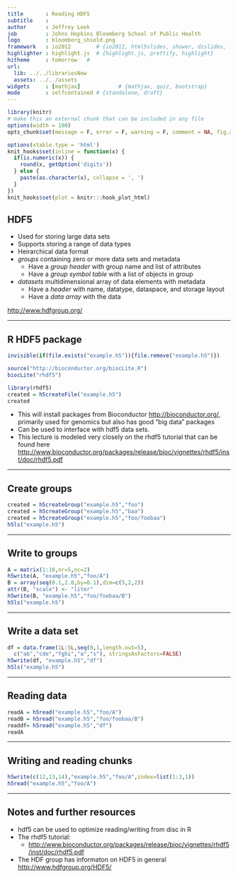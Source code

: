 ```yaml
---
title       : Reading HDF5
subtitle    :
author      : Jeffrey Leek
job         : Johns Hopkins Bloomberg School of Public Health
logo        : bloomberg_shield.png
framework   : io2012        # {io2012, html5slides, shower, dzslides, ...}
highlighter : highlight.js  # {highlight.js, prettify, highlight}
hitheme     : tomorrow   #
url:
  lib: ../../librariesNew
  assets: ../../assets
widgets     : [mathjax]            # {mathjax, quiz, bootstrap}
mode        : selfcontained # {standalone, draft}
---
```



```r
library(knitr)
# make this an external chunk that can be included in any file
options(width = 100)
opts_chunk$set(message = F, error = F, warning = F, comment = NA, fig.align = 'center', dpi = 100, tidy = F, cache.path = '.cache/', fig.path = 'fig/', cache=FALSE)

options(xtable.type = 'html')
knit_hooks$set(inline = function(x) {
  if(is.numeric(x)) {
    round(x, getOption('digits'))
  } else {
    paste(as.character(x), collapse = ', ')
  }
})
knit_hooks$set(plot = knitr:::hook_plot_html)
```


## HDF5

* Used for storing large data sets
* Supports storing a range of data types
* Heirarchical data format
* _groups_ containing zero or more data sets and metadata
  * Have a _group header_ with group name and list of attributes
  * Have a _group symbol table_ with a list of objects in group
* _datasets_ multidimensional array of data elements with metadata
  * Have a _header_ with name, datatype, dataspace, and storage layout
  * Have a _data array_ with the data

[http://www.hdfgroup.org/](http://www.hdfgroup.org/)

---


## R HDF5 package

```r
invisible(if(file.exists("example.h5")){file.remove("example.h5")})
```

```r
source("http://bioconductor.org/biocLite.R")
biocLite("rhdf5")
```

```r
library(rhdf5)
created = h5createFile("example.h5")
created
```

* This will install packages from Bioconductor [http://bioconductor.org/](http://bioconductor.org/), primarily used for genomics but also has good "big data" packages
* Can be used to interface with hdf5 data sets.
* This lecture is modeled very closely on the rhdf5 tutorial that
can be found here [http://www.bioconductor.org/packages/release/bioc/vignettes/rhdf5/inst/doc/rhdf5.pdf](http://www.bioconductor.org/packages/release/bioc/vignettes/rhdf5/inst/doc/rhdf5.pdf)

---

## Create groups

```r
created = h5createGroup("example.h5","foo")
created = h5createGroup("example.h5","baa")
created = h5createGroup("example.h5","foo/foobaa")
h5ls("example.h5")
```

---

## Write to groups

```r
A = matrix(1:10,nr=5,nc=2)
h5write(A, "example.h5","foo/A")
B = array(seq(0.1,2.0,by=0.1),dim=c(5,2,2))
attr(B, "scale") <- "liter"
h5write(B, "example.h5","foo/foobaa/B")
h5ls("example.h5")
```

---

## Write a data set

```r
df = data.frame(1L:5L,seq(0,1,length.out=5),
  c("ab","cde","fghi","a","s"), stringsAsFactors=FALSE)
h5write(df, "example.h5","df")
h5ls("example.h5")
```

---

## Reading data

```r
readA = h5read("example.h5","foo/A")
readB = h5read("example.h5","foo/foobaa/B")
readdf= h5read("example.h5","df")
readA
```


---

## Writing and reading chunks

```r
h5write(c(12,13,14),"example.h5","foo/A",index=list(1:3,1))
h5read("example.h5","foo/A")
```

---

## Notes and further resources

* hdf5 can be used to optimize reading/writing from disc in R
* The rhdf5 tutorial:
  * [http://www.bioconductor.org/packages/release/bioc/vignettes/rhdf5/inst/doc/rhdf5.pdf](http://www.bioconductor.org/packages/release/bioc/vignettes/rhdf5/inst/doc/rhdf5.pdf)
* The HDF group has informaton on HDF5 in general [http://www.hdfgroup.org/HDF5/](http://www.hdfgroup.org/HDF5/)
